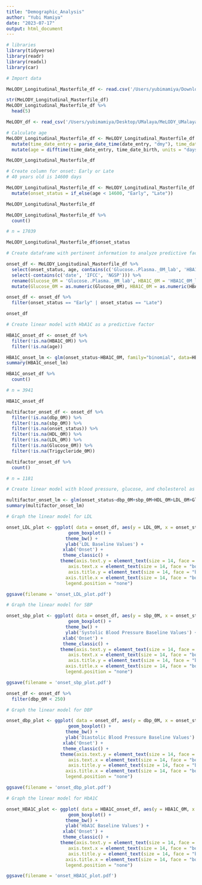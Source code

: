 ```yaml
---
title: "Demographic_Analysis"
author: "Yubi Mamiya"
date: "2023-07-17"
output: html_document
---
```


```r
# libraries
library(tidyverse)
library(readr)
library(readxl)
library(car)
```

```r
# Import data

MeLODY_Longitudinal_Masterfile_df <- read.csv('/Users/yubimamiya/Downloads/MeLODY/MeLODY_masterfile_01.csv')

str(MeLODY_Longitudinal_Masterfile_df)
MeLODY_Longitudinal_Masterfile_df %>%
  head(5)

MeLODY_df <- read_csv('/Users/yubimamiya/Desktop/UMalaya/MeLODY_UMalaya_Data.csv')
```

```r
# Calculate age
MeLODY_Longitudinal_Masterfile_df <- MeLODY_Longitudinal_Masterfile_df %>%
  mutate(time_date_entry = parse_date_time(date_entry, "dmy"), time_date_birth = parse_date_time(date_birth, "dmy")) %>%
  mutate(age = difftime(time_date_entry, time_date_birth, units = "days"))

MeLODY_Longitudinal_Masterfile_df
```

```r
# Create column for onset: Early or Late
# 40 years old is 14600 days

MeLODY_Longitudinal_Masterfile_df <- MeLODY_Longitudinal_Masterfile_df %>%
  mutate(onset_status = if_else(age < 14600, "Early", "Late"))

MeLODY_Longitudinal_Masterfile_df
```

```r
MeLODY_Longitudinal_Masterfile_df %>%
  count()

# n = 17039
```


```r
MeLODY_Longitudinal_Masterfile_df$onset_status
```


```r
# Create dataframe with pertinent information to analyze predictive factors of onset

onset_df <- MeLODY_Longitudinal_Masterfile_df %>%
  select(onset_status, age, contains(c('Glucose..Plasma._0M_lab', 'HBA1C_0M_lab', 'dbp_0M', 'sbp_0M', 'HDL..Serum._0M_lab', 'LDL..Serum._0M_lab', 'Triglyceride..Serum._0M_lab'))) %>%
  select(-contains(c('date', 'IFCC', 'NGSP'))) %>%
  rename(Glucose_0M = 'Glucose..Plasma._0M_lab', HBA1C_0M = 'HBA1C_0M_lab', HDL_0M = 'HDL..Serum._0M_lab', LDL_0M = 'LDL..Serum._0M_lab', Trigycleride_0M = 'Triglyceride..Serum._0M_lab') %>%
  mutate(Glucose_0M = as.numeric(Glucose_0M), HBA1C_0M = as.numeric(HBA1C_0M), HDL_0M = as.numeric(HDL_0M), LDL_0M = as.numeric(LDL_0M), Trigycleride_0M = as.numeric(Trigycleride_0M), onset_status = as.factor(onset_status), dbp_0M = as.numeric(dbp_0M), sbp_0M = as.numeric(sbp_0M))
```

```r
onset_df <- onset_df %>%
  filter(onset_status == "Early" | onset_status == "Late")
```

```r
onset_df
```


```r
# Create linear model with HbA1C as a predictive factor

HBA1C_onset_df <- onset_df %>%
  filter(!is.na(HBA1C_0M)) %>%
  filter(!is.na(age))

HBA1C_onset_lm <- glm(onset_status~HBA1C_0M, family="binomial", data=HBA1C_onset_df)
summary(HBA1C_onset_lm)
```


```r
HBA1C_onset_df %>%
  count()

# n = 3941
```

```r
HBA1C_onset_df
```


```r
multifactor_onset_df <- onset_df %>%
  filter(!is.na(dbp_0M)) %>%
  filter(!is.na(sbp_0M)) %>%
  filter(!is.na(onset_status)) %>%
  filter(!is.na(HDL_0M)) %>%
  filter(!is.na(LDL_0M)) %>%
  filter(!is.na(Glucose_0M)) %>%
  filter(!is.na(Trigycleride_0M))
```

```r
multifactor_onset_df %>%
  count()

# n = 1181
```


```r
# Create linear model with blood pressure, glucose, and cholesterol as predictive factors

multifactor_onset_lm <- glm(onset_status~dbp_0M+sbp_0M+HDL_0M+LDL_0M+Glucose_0M+Trigycleride_0M, family="binomial", data=multifactor_onset_df)
summary(multifactor_onset_lm)
```

```r
# Graph the linear model for LDL

onset_LDL_plot <- ggplot( data = onset_df, aes(y = LDL_0M, x = onset_status)) +
                       geom_boxplot() +
                      theme_bw() +
                      ylab('LDL Baseline Values') +
                     xlab('Onset') +
                     theme_classic() +
                    theme(axis.text.y = element_text(size = 14, face = "bold"),
                       axis.text.x = element_text(size = 14, face = "bold"),
                       axis.title.y = element_text(size = 14, face = "bold"),
                      axis.title.x = element_text(size = 14, face = "bold"),
                      legend.position = "none")

ggsave(filename = 'onset_LDL_plot.pdf')
```

```r
# Graph the linear model for SBP

onset_sbp_plot <- ggplot( data = onset_df, aes(y = sbp_0M, x = onset_status)) +
                       geom_boxplot() +
                      theme_bw() +
                      ylab('Systolic Blood Pressure Baseline Values') +
                     xlab('Onset') +
                     theme_classic() +
                    theme(axis.text.y = element_text(size = 14, face = "bold"),
                       axis.text.x = element_text(size = 14, face = "bold"),
                       axis.title.y = element_text(size = 14, face = "bold"),
                      axis.title.x = element_text(size = 14, face = "bold"),
                      legend.position = "none")

ggsave(filename = 'onset_sbp_plot.pdf')
```

```r
onset_df <- onset_df %>%
  filter(dbp_0M < 250)
```


```r
# Graph the linear model for DBP

onset_dbp_plot <- ggplot( data = onset_df, aes(y = dbp_0M, x = onset_status)) +
                       geom_boxplot() +
                      theme_bw() +
                      ylab('Diastolic Blood Pressure Baseline Values') +
                     xlab('Onset') +
                     theme_classic() +
                    theme(axis.text.y = element_text(size = 14, face = "bold"),
                       axis.text.x = element_text(size = 14, face = "bold"),
                       axis.title.y = element_text(size = 14, face = "bold"),
                      axis.title.x = element_text(size = 14, face = "bold"),
                      legend.position = "none")

ggsave(filename = 'onset_dbp_plot.pdf')
```


```r
# Graph the linear model for HbA1C

onset_HBA1C_plot <- ggplot( data = HBA1C_onset_df, aes(y = HBA1C_0M, x = onset_status)) +
                       geom_boxplot() +
                      theme_bw() +
                      ylab('HbA1C Baseline Values') +
                     xlab('Onset') +
                     theme_classic() +
                    theme(axis.text.y = element_text(size = 14, face = "bold"),
                       axis.text.x = element_text(size = 14, face = "bold"),
                       axis.title.y = element_text(size = 14, face = "bold"),
                      axis.title.x = element_text(size = 14, face = "bold"),
                      legend.position = "none")

ggsave(filename = 'onset_HBA1C_plot.pdf')
```

